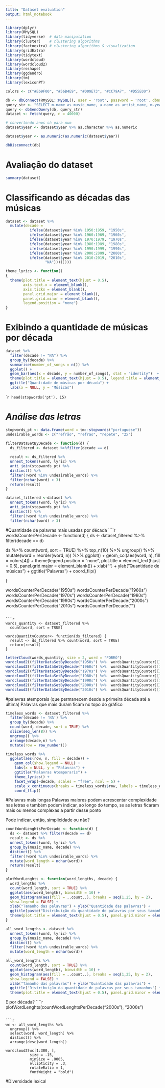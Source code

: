 ```yaml
---
title: "Dataset evaluation"
output: html_notebook
---
```


```r
library(dplyr)
library(RMySQL)
library(tidyverse)  # data manipulation
library(cluster)    # clustering algorithms
library(factoextra) # clustering algorithms & visualization
library(gridExtra)
library(tidytext)
library(wordcloud)
library(wordcloud2)
library(reshape)
library(ggdendro)
library(tm)
library(lexiconPT)

colors <- c("#E69F00", "#56B4E9", "#009E73", "#CC79A7", "#D55E00")
```

```r
db <- dbConnect(RMySQL::MySQL(), user = 'root', password = 'root', dbname = 'tcc', host = '127.0.0.1', port = 3306)
query_str <- "SELECT m.name as music_name, a.name as artist_name, m.year, m.lyric as lyric FROM music as m INNER JOIN artists as a ON m.artist_id = a.id WHERE m.year is not null"
query <- dbSendQuery(db, query_str)
dataset <- fetch(query, n = 40000)

# convertendo anos ch para num
dataset$year <- dataset$year %>% as.character %>% as.numeric

dataset$year <- as.numeric(as.numeric(dataset$year))

dbDisconnect(db)
```
# Avaliação do dataset
```r
summary(dataset)
```


# Classificando as décadas das músicas
```r
dataset <- dataset %>%
  mutate(decade =
           ifelse(dataset$year %in% 1950:1959, "1950s", 
           ifelse(dataset$year %in% 1960:1969, "1960s", 
           ifelse(dataset$year %in% 1970:1979, "1970s", 
           ifelse(dataset$year %in% 1980:1989, "1980s", 
           ifelse(dataset$year %in% 1990:1999, "1990s", 
           ifelse(dataset$year %in% 2000:2009, "2000s", 
           ifelse(dataset$year %in% 2010:2019, "2010s", 
                  "NA"))))))))
```

```r
theme_lyrics <- function() 
{
  theme(plot.title = element_text(hjust = 0.5),
        axis.text.x = element_blank(), 
        axis.ticks = element_blank(),
        panel.grid.major = element_blank(),
        panel.grid.minor = element_blank(),
        legend.position = "none")
}
```


# Exibindo a quantidade de músicas por década
```r
dataset %>%
  filter(decade != "NA") %>%
  group_by(decade) %>%
  summarise(number_of_songs = n()) %>%
  ggplot() + 
  geom_bar(aes(x = decade, y = number_of_songs), stat = "identity")  +
  theme(plot.title = element_text(hjust = 0.5), legend.title = element_blank(), panel.grid.minor = element_blank()) +
  ggtitle("Quantidade de músicas por década") +
  labs(x = NULL, y = "Músicas")
```

````r
head(stopwords('pt'), 15)
```

# *Análise das letras*


```r
stopwords_pt <- data.frame(word = tm::stopwords("portuguese"))
undesirable_words <- c("refrão", "refrao", "repete", "2x")
```

```r
filterDataSetByDecade <- function(d) {
  ds_filtered <- dataset %>%filter(decade == d)
  
  result <- ds_filtered %>%
  unnest_tokens(word, lyric) %>%
  anti_join(stopwords_pt) %>%
  distinct() %>%
  filter(!word %in% undesirable_words) %>%
  filter(nchar(word) > 3)
  return(result)
}

dataset_filtered <-dataset %>%
  unnest_tokens(word, lyric) %>%
  anti_join(stopwords_pt) %>%
  distinct() %>%
  filter(!word %in% undesirable_words) %>%
  filter(nchar(word) > 3)

```

#Quantidade de palavras mais usadas por década
````r
wordsCounterPerDecade <- function(d) {
  ds <- dataset_filtered %>% filter(decade == d)
  
  ds %>%
  count(word, sort = TRUE) %>%
  top_n(10) %>%
  ungroup() %>%
  mutate(word = reorder(word, n)) %>%
  ggplot() +
    geom_col(aes(word, n), fill = colors[4]) +
    theme(legend.position = "none", 
          plot.title = element_text(hjust = 0.5),
          panel.grid.major = element_blank()) +
    xlab("") + 
    ylab("Quantidade de músicas") +
    ggtitle("Palavras") +
    coord_flip()

}

wordsCounterPerDecade("1950s")
wordsCounterPerDecade("1960s")
wordsCounterPerDecade("1970s")
wordsCounterPerDecade("1980s")
wordsCounterPerDecade("1990s")
wordsCounterPerDecade("2000s")
wordsCounterPerDecade("2010s")
wordsCounterPerDecade("")
```

```r
words_quantity <- dataset_filtered %>%
  count(word, sort = TRUE)

wordsQuantityCounter<- function(ds_filtered) {
  result <- ds_filtered %>% count(word, sort = TRUE)
  return(result)
}
```

```r

letterCloud(words_quantity, size = 2, word = "FORRÓ")
wordcloud2((filterDataSetByDecade("1950s") %>%  wordsQuantityCounter)[1:200, ], size = .5)
wordcloud2((filterDataSetByDecade("1960s") %>%  wordsQuantityCounter)[1:200, ], size = .5)
wordcloud2((filterDataSetByDecade("1970s") %>%  wordsQuantityCounter)[1:300, ], size = .5)
wordcloud2((filterDataSetByDecade("1980s") %>%  wordsQuantityCounter)[1:300, ], size = .5)
wordcloud2((filterDataSetByDecade("1990s") %>%  wordsQuantityCounter)[1:300, ], size = .5)
wordcloud2((filterDataSetByDecade("2000s") %>%  wordsQuantityCounter)[1:300, ], size = .5)
wordcloud2((filterDataSetByDecade("2010s") %>%  wordsQuantityCounter)[1:300, ], size = .5)
```

#palavras atemporais (que permanecem desde a primeira década até a última)
Palavras que mais duram ficam no topo do gráfico
```r
timeless_words <- dataset_filtered %>% 
  filter(decade != 'NA') %>%
  group_by(decade) %>%
  count(word, decade, sort = TRUE) %>%
  slice(seq_len(8)) %>%
  ungroup() %>%
  arrange(decade,n) %>%
  mutate(row = row_number()) 

timeless_words %>%
  ggplot(aes(row, n, fill = decade)) +
    geom_col(show.legend = NULL) +
    labs(x = NULL, y = "Palavras") +
    ggtitle("Palavras Atemporaris") + 
    theme_lyrics() +  
    facet_wrap(~decade, scales = "free", ncol = 5) +
    scale_x_continuous(breaks = timeless_words$row, labels = timeless_words$word) +
    coord_flip()
```

#Palavras mais longas
Palavras maiores podem acrescentar complexidade nas letras e também podem indicar, ao longo do tempo, se as letras ficaram mais ou menos complexas a partir desse ponto

Pode indicar, então, simplicidade ou não?
```r

countWordLenghtsPerDecade <- function(d) {
  ds <- dataset %>% filter(decade == d)
  result <- ds %>%
  unnest_tokens(word, lyric) %>%
  group_by(music_name, decade) %>%
  distinct() %>%
  filter(!word %in% undesirable_words) %>%
  mutate(word_length = nchar(word))
  return(result)
}

plotWordLenghts <- function(word_lengths, decade) {
  word_lengths %>%
  count(word_length, sort = TRUE) %>%
  ggplot(aes(word_length), binwidth = 10) + 
  geom_histogram(aes(fill = ..count..), breaks = seq(1,25, by = 2),
  show.legend = FALSE) + 
  xlab("Tamanho das palavras") + ylab("Quantidade das palavras") +
  ggtitle(paste("Distribuição da quantidade de palavras por seus tamanhos nos anos de ")) +
  theme(plot.title = element_text(hjust = 0.5), panel.grid.minor = element_blank())
}

all_word_lengths <- dataset %>%
  unnest_tokens(word, lyric) %>%
  group_by(music_name, decade) %>%
  distinct() %>%
  filter(!word %in% undesirable_words) %>%
  mutate(word_length = nchar(word)) 

all_word_lengths %>%
  count(word_length, sort = TRUE) %>%
  ggplot(aes(word_length), binwidth = 10) + 
  geom_histogram(aes(fill = ..count..), breaks = seq(1,25, by = 2),
  show.legend = FALSE) + 
  xlab("Tamanho das palavras") + ylab("Quantidade das palavras") +
  ggtitle("Distribuição da quantidade de palavras por seus tamanhos") +
  theme(plot.title = element_text(hjust = 0.5), panel.grid.minor = element_blank())
```
E por década?
````r
plotWordLenghts(countWordLenghtsPerDecade("2000s"), "2000s")

```

```r
wc <- all_word_lengths %>%
  ungroup() %>%
  select(word, word_length) %>%
  distinct() %>%
  arrange(desc(word_length))

wordcloud2(wc[1:300, ], 
           size = .15,
           minSize = .0005,
           ellipticity = .3, 
           rotateRatio = 1, 
           fontWeight = "bold")
```

#Diversidade lexical

